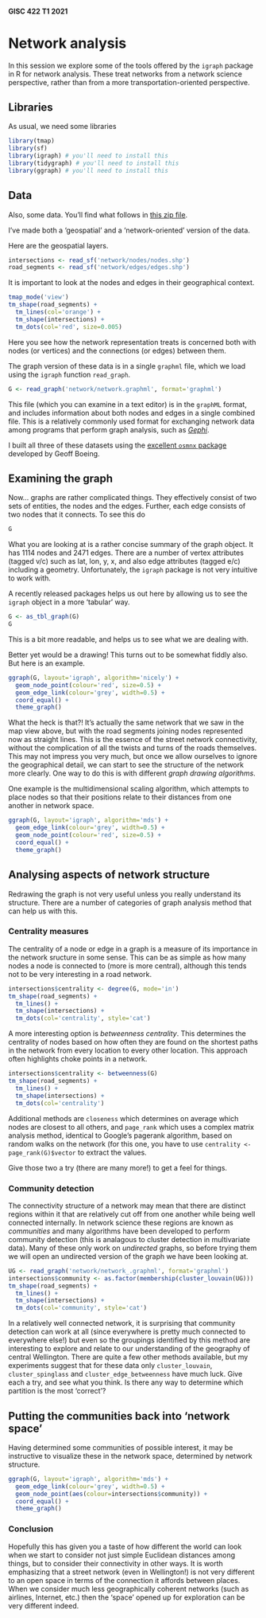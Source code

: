 #### GISC 422 T1 2021
# Network analysis
In this session we explore some of the tools offered by the `igraph` package in R for network analysis. These treat networks from a network science perspective, rather than from a more transportation-oriented perspective.

## Libraries
As usual, we need some libraries

```r
library(tmap)
library(sf)
library(igraph) # you'll need to install this
library(tidygraph) # you'll need to install this
library(ggraph) # you'll need to install this
```

## Data
Also, some data. You'll find what follows in [this zip file](week-11.zip?raw=true).

I've made both a 'geospatial' and a 'network-oriented' version of the data.

Here are the geospatial layers.

```r
intersections <- read_sf('network/nodes/nodes.shp')
road_segments <- read_sf('network/edges/edges.shp')
```

It is important to look at the nodes and edges in their geographical context.

```r
tmap_mode('view')
tm_shape(road_segments) +
  tm_lines(col='orange') +
  tm_shape(intersections) +
  tm_dots(col='red', size=0.005)
```

Here you see how the network representation treats is concerned both with nodes (or vertices) and the connections (or edges) between them.

The graph version of these data is in a single `graphml` file, which we load using the `igraph` function `read_graph`.

```r
G <- read_graph('network/network.graphml', format='graphml')
```

This file (which you can examine in a text editor) is in the `graphML` format, and includes information about both nodes and edges in a single combined file. This is a relatively commonly used format for exchanging network data among programs that perform graph analysis, such as [*Gephi*](https://gephi.org/).

I built all three of these datasets using the [excellent `osmnx`
package](https://github.com/gboeing/osmnx) developed by Geoff Boeing.

## Examining the graph
Now... graphs are rather complicated things. They effectively consist of two sets of entities, the nodes and the edges. Further, each edge consists of two nodes that it connects. To see this do

```r
G
```

What you are looking at is a rather concise summary of the graph object. It has 1114 nodes and 2471 edges. There are a number of vertex attributes (tagged v/c) such as lat, lon, y, x, and also edge attributes (tagged e/c) including a geometry. Unfortunately, the `igraph` package is not very intuitive to work with.

A recently released packages helps us out here by allowing us to see the `igraph` object in a more 'tabular' way.

```r
G <- as_tbl_graph(G)
G
```

This is a bit more readable, and helps us to see what we are dealing with.

Better yet would be a drawing! This turns out to be somewhat fiddly also. But here is an example.

```r
ggraph(G, layout='igraph', algorithm='nicely') +
  geom_node_point(colour='red', size=0.5) +
  geom_edge_link(colour='grey', width=0.5) +
  coord_equal() +
  theme_graph()
```

What the heck is that?! It's actually the same network that we saw in the map view above, but with the road segments joining nodes represented now as straight lines. This is the essence of the street network connectivity, without the complication of all the twists and turns of the roads themselves. This may not impress you very much, but once we allow ourselves to ignore the geographical detail, we can start to see the structure of the network more clearly. One way to do this is with different *graph drawing algorithms*.

One example is the multidimensional scaling algorithm, which attempts to place nodes so that their positions relate to their distances from one another in network space.

```r
ggraph(G, layout='igraph', algorithm='mds') +
  geom_edge_link(colour='grey', width=0.5) +
  geom_node_point(colour='red', size=0.5) +
  coord_equal() +
  theme_graph()
```

## Analysing aspects of network structure
Redrawing the graph is not very useful unless you really understand its structure. There are a number of categories of graph analysis method that can help us with this.

### Centrality measures
The centrality of a node or edge in a graph is a measure of its importance in the network sructure in some sense. This can be as simple as how many nodes a node is connected to (more is more central), although this tends not to be very interesting in a road network.

```r
intersections$centrality <- degree(G, mode='in')
tm_shape(road_segments) +
  tm_lines() +
  tm_shape(intersections) +
  tm_dots(col='centrality', style='cat')
```

A more interesting option is *betweenness centrality*. This determines the centrality of nodes based on how often they are found on the shortest paths in the network from every location to every other location. This approach often highlights choke points in a network.

```r
intersections$centrality <- betweenness(G)
tm_shape(road_segments) +
  tm_lines() +
  tm_shape(intersections) +
  tm_dots(col='centrality')
```

Additional methods are `closeness` which determines on average which nodes are closest to all others, and `page_rank` which uses a complex matrix analysis method, identical to Google's pagerank algorithm, based on random walks on the network (for this one, you have to use `centrality <- page_rank(G)$vector` to extract the values.

Give those two a try (there are many more!) to get a feel for things.

### Community detection
The connectivity structure of a network may mean that there are distinct regions within it that are relatively cut off from one another while being well connected internally. In network science these regions are known as *communities* and many algorithms have been developed to perform community detection (this is analagous to cluster detection in multivariate data). Many of these only work on *undirected* graphs, so before trying them we will open an undirected version of the graph we have been looking at.

```r
UG <- read_graph('network/network_.graphml', format='graphml')
intersections$community <- as.factor(membership(cluster_louvain(UG)))
tm_shape(road_segments) +
  tm_lines() +
  tm_shape(intersections) +
  tm_dots(col='community', style='cat')
```

In a relatively well connected network, it is surprising that community detection can work at all (since everywhere is pretty much connected to everywhere else!) but even so the groupings identified by this method are interesting to explore and relate to our understanding of the geography of central Wellington. There are quite a few other methods available, but my experiments suggest that for these data only `cluster_louvain`, `cluster_spinglass` and `cluster_edge_betweenness` have much luck. Give each a try, and see what you think. Is there any way to determine which partition is the most 'correct'?

## Putting the communities back into 'network space'
Having determined some communities of possible interest, it may be instructive to visualize these in the network space, determined by network structure.

```r
ggraph(G, layout='igraph', algorithm='mds') +
  geom_edge_link(colour='grey', width=0.5) +
  geom_node_point(aes(colour=intersections$community)) +
  coord_equal() +
  theme_graph()
```

### Conclusion
Hopefully this has given you a taste of how different the world can look when we start to consider not just simple Euclidean distances among things, but to consider their connectivity in other ways. It is worth emphasizing that a street network (even in Wellington!) is not very different to an open space in terms of the connection it affords between places. When we consider much less geographically coherent networks (such as airlines, Internet, etc.) then the 'space' opened up for exploration can be very different indeed.
